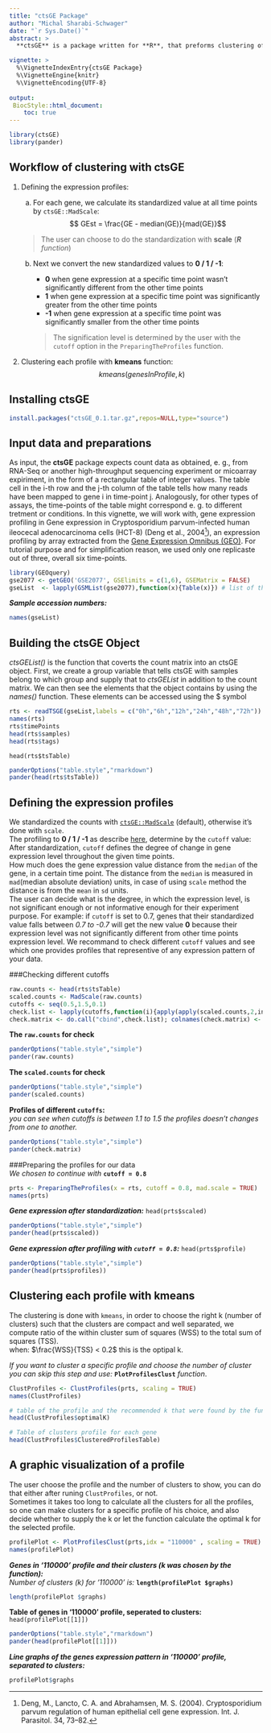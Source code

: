 ```yaml
---
title: "ctsGE Package"
author: "Michal Sharabi-Schwager"
date: "`r Sys.Date()`"
abstract: >
  **ctsGE** is a package written for **R**, that preforms clustering of time-series gene expression data. Clustering is done by a "structure-based" dissimilarity concept (see, e.g., Lin and Li 2009^[Lin J, Li Y (2009). Finding Structural Similarity in Time Series Data Using Bag-of-Patterns Representation. In Proceedings of the 21st International Conference on Scientific and Statistical Database Management, SSDBM 2009, pp. 461–477. Springer-Verlag, Berlin. ISBN 978-3-642-02278-4.] Corduas 2010^[Corduas M (2010). Mining Time Series Data: A Selective Survey. In F Palumbo, CN Lauro,MJ Greenacre (eds.), Data Analysis and Classification, Studies in Classification, Data Analysis, and Knowledge Organization, pp. 355–362. Springer-Verlag.]). Genes that share the same pattern of expression along all time points, will be grouped together. The clustering is done in two steps, we first define an expression profile for each gene, and then cluster each one of these profiles with **kmeans**. **ctsGE** package also provides the option to visualize the genes expression pattern in line graphs, made with **ggplot2** package.

vignette: >
  %\VignetteIndexEntry{ctsGE Package}
  %\VignetteEngine{knitr}
  %\VignetteEncoding{UTF-8} 
 
output: 
 BiocStyle::html_document:
    toc: true
---
```



```r
library(ctsGE)
library(pander)
```




## Workflow of clustering with ctsGE
1. Defining the expression profiles:

    a) For each gene, we calculate its standardized value at all time points by `ctsGE::MadScale`: $$ GEst = \frac{GE - median(GE)}{mad(GE)}$$  
          
      >The user can choose to do the standardization with **scale** (***R*** *function*)  
    b) Next we convert the new standardized values to **0 / 1 / -1**:  
          
          +  **0**  when gene expression at a specific time point wasn't significantly different from the other time points
          +  **1**  when gene expression at a specific time point was significantly greater from the other time points
          +  **-1** when gene expression at a specific time point was significantly smaller from the other time points  
     
        > The signification level is determined by the user with the `cutoff` option in the `PreparingTheProfiles` function.

2. Clustering each profile with **kmeans** function: $$kmeans(genesInProfile,k)$$

## Installing ctsGE
```r
install.packages("ctsGE_0.1.tar.gz",repos=NULL,type="source")

```

## Input data and preparations
As input, the **ctsGE** package expects count data as obtained, e. g., from RNA-Seq or another high-throughput
sequencing experiment or micoarray expiriment, in the form of a rectangular table of integer values. The table cell in the
i-th row and the j-th column of the table tells how many reads have been mapped to gene i in time-point j. Analogously, for other types of assays, the time-points of the table might correspond e. g. to different tretment or conditions. In this vignette, we will work with, gene expression profiling in Gene expression in Cryptosporidium parvum-infected human ileocecal adenocarcinoma cells (HCT-8) (Deng et al., 2004^[Deng, M., Lancto, C. A. and Abrahamsen, M. S. (2004). Cryptosporidium parvum regulation of human epithelial cell gene expression. Int. J. Parasitol. 34, 73–82.]), an expression profiling by array extracted from the [Gene Expression Omnibus (GEO)](http://www.ncbi.nlm.nih.gov/geo/query/acc.cgi?acc=GSE2077). For tutorial purpose and for simplification reason, we used only one replicaste out of three, overall six time-points.

```r
library(GEOquery)
gse2077 <- getGEO('GSE2077', GSElimits = c(1,6), GSEMatrix = FALSE) 
gseList  <- lapply(GSMList(gse2077),function(x){Table(x)}) # list of the time series tables
```

***Sample accession numbers:***

```r
names(gseList)
```
##  Building the ctsGE Object  
*ctsGEList()* is the function that coverts the count matrix into an ctsGE object. First, we create a group variable that tells ctsGE with samples belong to which group and supply that to *ctsGEList* in addition to the count matrix. We can then see the elements that the object contains by using the *names()* function. These elements can be accessed using the $ symbol
```r

rts <- readTSGE(gseList,labels = c("0h","6h","12h","24h","48h","72h")) 
names(rts)
rts$timePoints
head(rts$samples)
head(rts$tags)
```

` head(rts$tsTable)`

```r

panderOptions("table.style","rmarkdown")
pander(head(rts$tsTable))

```

## Defining the expression profiles  
We standardized the counts with [`ctsGE::MadScale`](#workflow-of-clustering-with-ctsge) (default), otherwise it's done with `scale`.  
The profiling to **0 / 1 / -1** as describe [here](#workflow-of-clustering-with-ctsge), determine by the `cutoff` value:  
After standardization, `cutoff` defines the degree of change in gene expression level throughout the given time points.  
How much does the gene expression value distance from the `median` of the gene, in a certain time point. The distance from the `median` is measured in `mad`(median absolute deviation) units, in case of using `scale` method the distance is from the `mean` in `sd` units.  
The user can decide what is the degree, in which the expression level, is not significant enough or not informative enough for their experiment purpose.  For example: if `cutoff` is set to 0.7, genes that their standardized value falls between *0.7 to -0.7* will get the new value **0** because their expression level was not significantly different from other time points expression level.  We recommand to check different `cutoff` values and see which one provides profiles that representive of any expression pattern of your data.

###Checking different cutoffs  

```r
raw.counts <- head(rts$tsTable)
scaled.counts <- MadScale(raw.counts)
cutoffs <- seq(0.5,1.5,0.1)
check.list <- lapply(cutoffs,function(i){apply(apply(scaled.counts,2,index,i),1,paste,collapse="")})
check.matrix <- do.call("cbind",check.list); colnames(check.matrix) <- cutoffs
```
**The `raw.counts` for check**
```r

panderOptions("table.style","simple")
pander(raw.counts)
```

**The `scaled.counts` for check**

```r

panderOptions("table.style","simple")
pander(scaled.counts)
```

**Profiles of different `cutoffs`:**  
*you can see when cutoffs is between 1.1 to 1.5 the profiles doesn't changes from one to another.*

```r

panderOptions("table.style","simple")
pander(check.matrix)
```

###Preparing the profiles for our data  
*We chosen to continue with* **`cutoff = 0.8`**
```r
prts <- PreparingTheProfiles(x = rts, cutoff = 0.8, mad.scale = TRUE) 
names(prts)
```
 

***Gene expression after standardization:***
` head(prts$scaled) ` 

```r

panderOptions("table.style","simple")
pander(head(prts$scaled)) 
```


***Gene expression after profiling with `cutoff = 0.8`:***
` head(prts$profile) `
```r

panderOptions("table.style","simple")
pander(head(prts$profiles)) 
```

## Clustering each profile with kmeans  
The clustering is done with `kmeans`, in order to choose the right k (number of clusters) such that the clusters are compact and well separated, we compute ratio of the within cluster sum of squares (WSS) to the total sum of squares (TSS).  
when: $\frac{WSS}{TSS} < 0.2$ this is the optipal k.  
  
*If you want to cluster a specific profile and choose the number of cluster you can skip this step and use:* **`PlotProfilesClust`** *function*.
```r
ClustProfiles <- ClustProfiles(prts, scaling = TRUE)
names(ClustProfiles)
```
   

```r
# table of the profile and the recommended k that were found by the function 
head(ClustProfiles$optimalK)

# Table of clusters profile for each gene
head(ClustProfiles$ClusteredProfilesTable) 
```

## A graphic visualization of a profile  
The user choose the profile and the number of clusters to show, you can do that either after runing `ClustProfiles`, or not.  
Sometimes it takes too long to calculate all the clusters for all the profiles, so one can make clusters for a specific profile of his  choice, and also decide whether to supply the k or let the function calculate the optimal k for the selected profile.  
```r

profilePlot <- PlotProfilesClust(prts,idx = "110000" , scaling = TRUE)
names(profilePlot)
```



***Genes in '110000' profile and their clusters (k was chosen by the function):***  
*Number of clusters (k) for '110000' is:* **`length(profilePlot $graphs)`**
```r
length(profilePlot $graphs)
```

**Table of genes in '110000' profile, seperated to clusters:**
`head(profilePlot[[1]])`

```r

panderOptions("table.style","rmarkdown")
pander(head(profilePlot[[1]]))
```

***Line graphs of the genes expression pattern in '110000' profile, separated to clusters:***

```r
profilePlot$graphs
```
